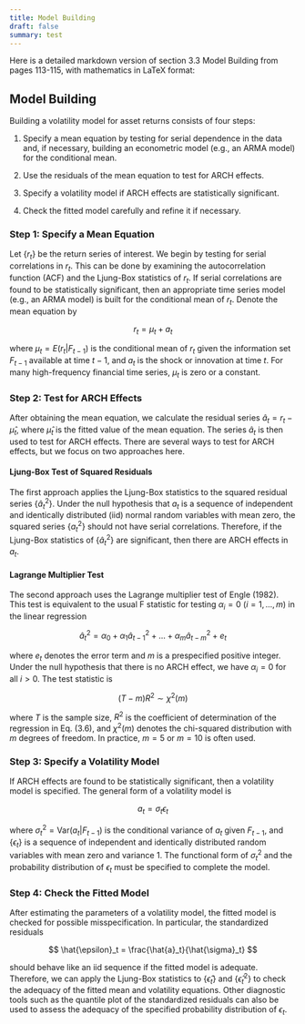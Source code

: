 ```yaml
---
title: Model Building
draft: false
summary: test
---
```



<TOCInline toc={props.toc} asDisclosure />

Here is a detailed markdown version of section 3.3 Model Building from pages 113-115, with mathematics in LaTeX format:

## Model Building

Building a volatility model for asset returns consists of four steps:

1. Specify a mean equation by testing for serial dependence in the data and, if necessary, building an econometric model (e.g., an ARMA model) for the conditional mean.

2. Use the residuals of the mean equation to test for ARCH effects.

3. Specify a volatility model if ARCH effects are statistically significant.

4. Check the fitted model carefully and refine it if necessary.

### Step 1: Specify a Mean Equation

Let $\{r_t\}$ be the return series of interest. We begin by testing for serial correlations in $r_t$. This can be done by examining the autocorrelation function (ACF) and the Ljung-Box statistics of $r_t$. If serial correlations are found to be statistically significant, then an appropriate time series model (e.g., an ARMA model) is built for the conditional mean of $r_t$. Denote the mean equation by

$$
r_t = \mu_t + a_t
$$

where $\mu_t = E(r_t | F_{t-1})$ is the conditional mean of $r_t$ given the information set $F_{t-1}$ available at time $t-1$, and $a_t$ is the shock or innovation at time $t$. For many high-frequency financial time series, $\mu_t$ is zero or a constant.

### Step 2: Test for ARCH Effects

After obtaining the mean equation, we calculate the residual series $\hat{a}_t = r_t - \hat{\mu}_t$, where $\hat{\mu}_t$ is the fitted value of the mean equation. The series $\hat{a}_t$ is then used to test for ARCH effects. There are several ways to test for ARCH effects, but we focus on two approaches here.

#### Ljung-Box Test of Squared Residuals

The first approach applies the Ljung-Box statistics to the squared residual series $\{\hat{a}_t^2\}$. Under the null hypothesis that $a_t$ is a sequence of independent and identically distributed (iid) normal random variables with mean zero, the squared series $\{a_t^2\}$ should not have serial correlations. Therefore, if the Ljung-Box statistics of $\{\hat{a}_t^2\}$ are significant, then there are ARCH effects in $a_t$.

#### Lagrange Multiplier Test

The second approach uses the Lagrange multiplier test of Engle (1982). This test is equivalent to the usual F statistic for testing $\alpha_i = 0$ $(i = 1, ..., m)$ in the linear regression

$$
\hat{a}_t^2 = \alpha_0 + \alpha_1 \hat{a}_{t-1}^2 + ... + \alpha_m \hat{a}_{t-m}^2 + e_t
$$

where $e_t$ denotes the error term and $m$ is a prespecified positive integer. Under the null hypothesis that there is no ARCH effect, we have $\alpha_i = 0$ for all $i > 0$. The test statistic is

$$
(T - m) R^2 \sim \chi^2(m)
$$

where $T$ is the sample size, $R^2$ is the coefficient of determination of the regression in Eq. (3.6), and $\chi^2(m)$ denotes the chi-squared distribution with $m$ degrees of freedom. In practice, $m = 5$ or $m = 10$ is often used.

### Step 3: Specify a Volatility Model

If ARCH effects are found to be statistically significant, then a volatility model is specified. The general form of a volatility model is

$$
a_t = \sigma_t \epsilon_t
$$

where $\sigma_t^2 = \text{Var}(a_t | F_{t-1})$ is the conditional variance of $a_t$ given $F_{t-1}$, and $\{\epsilon_t\}$ is a sequence of independent and identically distributed random variables with mean zero and variance 1. The functional form of $\sigma_t^2$ and the probability distribution of $\epsilon_t$ must be specified to complete the model.

### Step 4: Check the Fitted Model

After estimating the parameters of a volatility model, the fitted model is checked for possible misspecification. In particular, the standardized residuals

$$
\hat{\epsilon}_t = \frac{\hat{a}_t}{\hat{\sigma}_t}
$$

should behave like an iid sequence if the fitted model is adequate. Therefore, we can apply the Ljung-Box statistics to $\{\hat{\epsilon}_t\}$ and $\{\hat{\epsilon}_t^2\}$ to check the adequacy of the fitted mean and volatility equations. Other diagnostic tools such as the quantile plot of the standardized residuals can also be used to assess the adequacy of the specified probability distribution of $\epsilon_t$.
